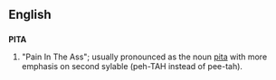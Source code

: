 ==English==
==={{acronym}}===
'''PITA'''

#"Pain In The Ass"; usually pronounced as the noun [[pita]] with more emphasis on second sylable (peh-TAH instead of pee-tah).